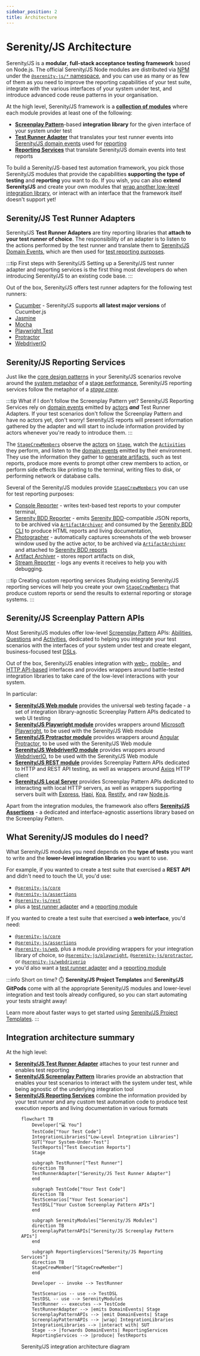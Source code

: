```yaml
---
sidebar_position: 2
title: Architecture
---
```


# Serenity/JS Architecture

Serenity/JS is a **modular**, **full-stack acceptance testing framework** based on Node.js.
The official Serenity/JS Node modules are distributed via [NPM](https://www.npmjs.com/)
under the [`@serenity-js/*` namespace](https://www.npmjs.com/search?q=%40serenity-js), and you can use as many or as few of them as you need
to improve the reporting capabilities of your test suite,
integrate with the various interfaces of your system under test,
and introduce advanced code reuse patterns in your organisation.

At the high level, Serenity/JS framework is a [**collection of modules**](/api) where each module provides at least one of the following:
- [**Screenplay Pattern**](/handbook/design/screenplay-pattern)-based **integration library** for the given interface of your system under test
- [**Test Runner Adapter**](/handbook/test-runners/) that translates your test runner events into [Serenity/JS domain events](/handbook/reporting/domain-events) used for [reporting](/handbook/reporting/)
- [**Reporting Services**](/handbook/reporting/) that translate Serenity/JS domain events into test reports

To build a Serenity/JS-based test automation framework, you pick those Serenity/JS modules that provide the capabilities
**supporting the type of testing** and **reporting** you want to do.
If you wish, you can also **extend Serenity/JS** and create your own modules that [wrap another low-level integration library](/api/core/class/Ability),
or interact with an interface that the framework itself doesn't support yet!

## Serenity/JS Test Runner Adapters

Serenity/JS **Test Runner Adapters** are tiny reporting libraries that **attach to your test runner of choice**.
The responsibility of an adapter is to listen to the actions performed by the test runner and translate them to [Serenity/JS Domain Events](/handbook/reporting/domain-events),
which are then used for [test reporting purposes](/handbook/reporting/).

:::tip First steps with Serenity/JS
Setting up a Serenity/JS test runner adapter and reporting services is the first thing most developers do when introducing Serenity/JS to an existing code base.
:::

Out of the box, Serenity/JS offers test runner adapters for the following test runners:
- [Cucumber](/api/cucumber) - Serenity/JS supports **all latest major versions** of Cucumber.js
- [Jasmine](/api/jasmine)
- [Mocha](/api/mocha)
- [Playwright Test](/api/playwright-test)
- [Protractor](/api/protractor)
- [WebdriverIO](/api/webdriverio)

## Serenity/JS Reporting Services

Just like the [core design patterns](/handbook/design/) in your Serenity/JS scenarios revolve around the [system metaphor](http://www.extremeprogramming.org/rules/metaphor.html)
of a [stage performance](/handbook/design/screenplay-pattern), Serenity/JS reporting services follow the metaphor of a [_stage crew_](https://en.wikipedia.org/wiki/Running_crew).

:::tip What if I don't follow the Screenplay Pattern yet?
Serenity/JS Reporting Services rely on [domain events](/handbook/reporting/domain-events) emitted by [actors](/api/core/class/Actor) _**and**_ Test Runner Adapters.
If your test scenarios don't follow the Screenplay Pattern and have no actors yet, don't worry! Serenity/JS reports will present information gathered by the adapter
and will start to include information provided by actors whenever you're ready to introduce them.
:::

The [`StageCrewMembers`](/api/core/interface/StageCrewMember) observe the [actors](/api/core/class/Actor) on [`Stage`](/api/core/class/Stage),
watch the [`Activities`](/api/core/class/Activity) they perform, and listen to the [domain events](/handbook/reporting/domain-events) emitted by their environment.
They use the information they gather to [generate artifacts](/api/core-events/class/ArtifactGenerated), such as test reports,
produce more events to prompt other crew members to action, or perform side effects like printing to the terminal, writing files to disk, or performing network or database calls.

Several of the Serenity/JS modules provide [`StageCrewMembers`](/api/core/interface/StageCrewMember) you can use for test reporting purposes:
- [Console Reporter](/handbook/reporting/console-reporter) - writes text-based test reports to your computer terminal,
- [Serenity BDD Reporter](/handbook/reporting/serenity-bdd-reporter) - emits [Serenity BDD](https://serenity-bdd.github.io/)-compatible JSON reports,
  to be archived via [`ArtifactArchiver`](/handbook/reporting/artifact-archiver)
  and consumed by the [Serenity BDD CLI](/handbook/reporting/serenity-bdd-reporter/#using-the-serenity-bdd-cli)
  to produce HTML reports and living documentation,
- [Photographer](/handbook/reporting/photographer) - automatically captures screenshots of the web browser window used by the active actor,
  to be archived via [`ArtifactArchiver`](/handbook/reporting/artifact-archiver) and attached to [Serenity BDD reports](/handbook/reporting/serenity-bdd-reporter)
- [Artifact Archiver](/handbook/reporting/artifact-archiver) - stores report artifacts on disk,
- [Stream Reporter](/handbook/reporting/stream-reporter) - logs any events it receives to help you with debugging.

:::tip Creating custom reporting services
Studying existing Serenity/JS reporting services will help you create your own [`StageCrewMembers`](/api/core/interface/StageCrewMember) that produce custom reports or send the results to external reporting or storage systems.
:::

## Serenity/JS Screenplay Pattern APIs

Most Serenity/JS modules offer low-level [Screenplay Pattern](/handbook/design/screenplay-pattern) APIs:
[Abilities](/api/core/class/Ability), [Questions](/api/core/class/Question) and [Activities](/api/core/class/Activity),
dedicated to helping you integrate your test scenarios with the interfaces of your system under test and create elegant, business-focused test [DSLs](https://en.wikipedia.org/wiki/Domain-specific_language).

Out of the box, Serenity/JS enables integration with [web-](/handbook/web-testing/), [mobile-](/handbook/mobile-testing/), and [HTTP API-based](/handbook/api-testing/)
interfaces and provides wrappers around battle-tested integration libraries to take care of the low-level interactions with your system.

In particular:
- [**Serenity/JS Web module**](/api/web) provides the universal web testing façade - a set of integration library-agnostic Screenplay Pattern APIs dedicated to web UI testing
- [**Serenity/JS Playwright module**](/api/playwright) provides wrappers around [Microsoft Playwright](https://playwright.dev/), to be used with the Serenity/JS Web module
- [**Serenity/JS Protractor module**](/api/protractor) provides wrappers around [Angular Protractor](https://www.protractortest.org/#/), to be used with the Serenity/JS Web module
- [**Serenity/JS WebdriverIO module**](/api/webdriverio) provides wrappers around [WebdriverIO](https://webdriver.io/), to be used with the Serenity/JS Web module
- [**Serenity/JS REST module**](/api/rest) provides Screenplay Pattern APIs dedicated to HTTP and REST API testing, as well as wrappers around [Axios](https://github.com/axios/axios) HTTP client
- [**Serenity/JS Local Server**](/api/local-server) provides Screenplay Pattern APIs dedicated to interacting with local HTTP servers, as well as wrappers supporting servers built with [Express](https://expressjs.com/),
[Hapi](https://hapijs.com/), [Koa](https://koajs.com/), [Restify](http://restify.com/), and raw [Node.js](https://nodejs.org/en/docs/guides/anatomy-of-an-http-transaction/).

Apart from the integration modules, the framework also offers [**Serenity/JS Assertions**](/api/assertions) - a dedicated and interface-agnostic assertions library based on the Screenplay Pattern.

## What Serenity/JS modules do I need?

What Serenity/JS modules you need depends on the **type of tests** you want to write and the **lower-level integration libraries**
you want to use.

For example, if you wanted to create a test suite that exercised a **REST API** and didn't need to touch the UI, you'd use:
- [`@serenity-js/core`](/api/core)
- [`@serenity-js/assertions`](/api/assertions)
- [`@serenity-js/rest`](/api/rest)
- plus a [test runner adapter](/handbook/test-runners/) and a [reporting module](/handbook/reporting/)

If you wanted to create a test suite that exercised a **web interface**, you'd need:
- [`@serenity-js/core`](/api/core)
- [`@serenity-js/assertions`](/api/assertions)
- [`@serenity-js/web`](/api/web), plus a module providing wrappers for your integration library of choice, so [`@serenity-js/playwright`](/api/playwright), [`@serenity-js/protractor`](/api/protractor), or [`@serenity-js/webdriverio`](/api/webdriverio)
- you'd also want a [test runner adapter](/handbook/test-runners/) and a [reporting module](/handbook/reporting/)

:::info Short on time? ⏱️
**Serenity/JS Project Templates** and **Serenity/JS GitPods** come with all the appropriate Serenity/JS modules
and lower-level integration and test tools already configured, so you can start automating your tests straight away!

Learn more about faster ways to get started using [Serenity/JS Project Templates](/handbook/project-templates/).
:::

## Integration architecture summary

At the high level:
- [**Serenity/JS Test Runner Adapter**](/handbook/test-runners/) attaches to your test runner and enables test reporting
- [**Serenity/JS Screenplay Pattern**](/handbook/design/screenplay-pattern/) libraries provide an abstraction that enables your test scenarios to interact with the system under test,
while being agnostic of the underlying integration tool
- [**Serenity/JS Reporting Services**](/handbook/reporting/) combine the information provided by your test runner and any custom test automation code
to produce test execution reports and living documentation in various formats

<figure>

```mermaid
flowchart TB
    Developer["💻 You"]
    TestCode["Your Test Code"]
    IntegrationLibraries["Low-Level Integration Libraries"]
    SUT["Your System-Under-Test"]
    TestReports["Test Execution Reports"]
    Stage

    subgraph TestRunner["Test Runner"]
    direction TB
    TestRunnerAdapter["Serenity/JS Test Runner Adapter"]
    end

    subgraph TestCode["Your Test Code"]
    direction TB
    TestScenarios["Your Test Scenarios"]
    TestDSL["Your Custom Screenplay Pattern APIs"]
    end

    subgraph SerenityModules["Serenity/JS Modules"]
    direction TB
    ScreenplayPatternAPIs["Serenity/JS Screenplay Pattern APIs"]
    end

    subgraph ReportingServices["Serenity/JS Reporting Services"]
    direction TB
    StageCrewMember["StageCrewMember"]
    end

    Developer -- invoke --> TestRunner

    TestScenarios -- use --> TestDSL
    TestDSL -- use --> SerenityModules
    TestRunner -- executes --> TestCode
    TestRunnerAdapter --> |emits DomainEvents| Stage
    ScreenplayPatternAPIs --> |emit DomainEvents| Stage
    ScreenplayPatternAPIs --> |wrap| IntegrationLibraries
    IntegrationLibraries --> |interact with| SUT
    Stage --> |forwards DomainEvents| ReportingServices
    ReportingServices --> |produce| TestReports
```

<figcaption>Serenity/JS integration architecture diagram</figcaption>
</figure>
